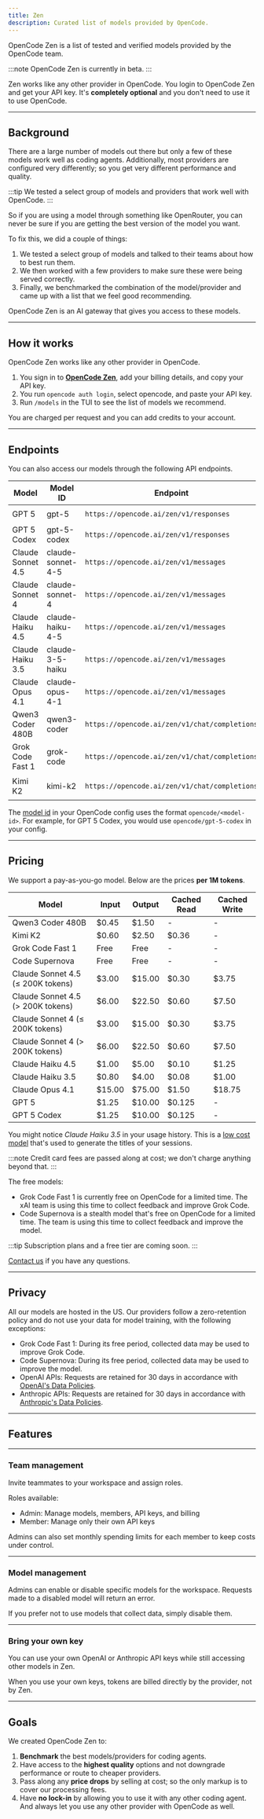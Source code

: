 ```yaml
---
title: Zen
description: Curated list of models provided by OpenCode.
---
```



OpenCode Zen is a list of tested and verified models provided by the OpenCode team.

:::note
OpenCode Zen is currently in beta.
:::

Zen works like any other provider in OpenCode. You login to OpenCode Zen and get
your API key. It's **completely optional** and you don't need to use it to use
OpenCode.

---

## Background

There are a large number of models out there but only a few of
these models work well as coding agents. Additionally, most providers are
configured very differently; so you get very different performance and quality.

:::tip
We tested a select group of models and providers that work well with OpenCode.
:::

So if you are using a model through something like OpenRouter, you can never be
sure if you are getting the best version of the model you want.

To fix this, we did a couple of things:

1. We tested a select group of models and talked to their teams about how to
   best run them.
2. We then worked with a few providers to make sure these were being served
   correctly.
3. Finally, we benchmarked the combination of the model/provider and came up
   with a list that we feel good recommending.

OpenCode Zen is an AI gateway that gives you access to these models.

---

## How it works

OpenCode Zen works like any other provider in OpenCode.

1. You sign in to **<a href={console}>OpenCode Zen</a>**, add your billing
   details, and copy your API key.
2. You run `opencode auth login`, select opencode, and paste your API key.
3. Run `/models` in the TUI to see the list of models we recommend.

You are charged per request and you can add credits to your account.

---

## Endpoints

You can also access our models through the following API endpoints.

| Model             | Model ID          | Endpoint                                      | AI SDK Package              |
| ----------------- | ----------------- | --------------------------------------------- | --------------------------- |
| GPT 5             | gpt-5             | `https://opencode.ai/zen/v1/responses`        | `@ai-sdk/openai`            |
| GPT 5 Codex       | gpt-5-codex       | `https://opencode.ai/zen/v1/responses`        | `@ai-sdk/openai`            |
| Claude Sonnet 4.5 | claude-sonnet-4-5 | `https://opencode.ai/zen/v1/messages`         | `@ai-sdk/anthropic`         |
| Claude Sonnet 4   | claude-sonnet-4   | `https://opencode.ai/zen/v1/messages`         | `@ai-sdk/anthropic`         |
| Claude Haiku 4.5  | claude-haiku-4-5  | `https://opencode.ai/zen/v1/messages`         | `@ai-sdk/anthropic`         |
| Claude Haiku 3.5  | claude-3-5-haiku  | `https://opencode.ai/zen/v1/messages`         | `@ai-sdk/anthropic`         |
| Claude Opus 4.1   | claude-opus-4-1   | `https://opencode.ai/zen/v1/messages`         | `@ai-sdk/anthropic`         |
| Qwen3 Coder 480B  | qwen3-coder       | `https://opencode.ai/zen/v1/chat/completions` | `@ai-sdk/openai-compatible` |
| Grok Code Fast 1  | grok-code         | `https://opencode.ai/zen/v1/chat/completions` | `@ai-sdk/openai-compatible` |
| Kimi K2           | kimi-k2           | `https://opencode.ai/zen/v1/chat/completions` | `@ai-sdk/openai-compatible` |

The [model id](/docs/config/#models) in your OpenCode config
uses the format `opencode/<model-id>`. For example, for GPT 5 Codex, you would
use `opencode/gpt-5-codex` in your config.

---

## Pricing

We support a pay-as-you-go model. Below are the prices **per 1M tokens**.

| Model                             | Input  | Output | Cached Read | Cached Write |
| --------------------------------- | ------ | ------ | ----------- | ------------ |
| Qwen3 Coder 480B                  | $0.45  | $1.50  | -           | -            |
| Kimi K2                           | $0.60  | $2.50  | $0.36       | -            |
| Grok Code Fast 1                  | Free   | Free   | -           | -            |
| Code Supernova                    | Free   | Free   | -           | -            |
| Claude Sonnet 4.5 (≤ 200K tokens) | $3.00  | $15.00 | $0.30       | $3.75        |
| Claude Sonnet 4.5 (> 200K tokens) | $6.00  | $22.50 | $0.60       | $7.50        |
| Claude Sonnet 4 (≤ 200K tokens)   | $3.00  | $15.00 | $0.30       | $3.75        |
| Claude Sonnet 4 (> 200K tokens)   | $6.00  | $22.50 | $0.60       | $7.50        |
| Claude Haiku 4.5                  | $1.00  | $5.00  | $0.10       | $1.25        |
| Claude Haiku 3.5                  | $0.80  | $4.00  | $0.08       | $1.00        |
| Claude Opus 4.1                   | $15.00 | $75.00 | $1.50       | $18.75       |
| GPT 5                             | $1.25  | $10.00 | $0.125      | -            |
| GPT 5 Codex                       | $1.25  | $10.00 | $0.125      | -            |

You might notice _Claude Haiku 3.5_ in your usage history. This is a [low cost model](/docs/config/#models) that's used to generate the titles of your sessions.

:::note
Credit card fees are passed along at cost; we don't charge anything beyond that.
:::

The free models:

- Grok Code Fast 1 is currently free on OpenCode for a limited time. The xAI team is using this time to collect feedback and improve Grok Code.
- Code Supernova is a stealth model that's free on OpenCode for a limited time. The team is using this time to collect feedback and improve the model.

:::tip
Subscription plans and a free tier are coming soon.
:::

<a href={email}>Contact us</a> if you have any questions.

---

## Privacy

All our models are hosted in the US. Our providers follow a zero-retention policy and do not use your data for model training, with the following exceptions:

- Grok Code Fast 1: During its free period, collected data may be used to improve Grok Code.
- Code Supernova: During its free period, collected data may be used to improve
  the model.
- OpenAI APIs: Requests are retained for 30 days in accordance with [OpenAI's Data Policies](https://platform.openai.com/docs/guides/your-data).
- Anthropic APIs: Requests are retained for 30 days in accordance with [Anthropic's Data Policies](https://docs.anthropic.com/en/docs/claude-code/data-usage).

---

## Features

---

### Team management

Invite teammates to your workspace and assign roles.

Roles available:

- Admin: Manage models, members, API keys, and billing
- Member: Manage only their own API keys

Admins can also set monthly spending limits for each member to keep costs under control.

---

### Model management

Admins can enable or disable specific models for the workspace. Requests made to a disabled model will return an error.

If you prefer not to use models that collect data, simply disable them.

---

### Bring your own key

You can use your own OpenAI or Anthropic API keys while still accessing other models in Zen.

When you use your own keys, tokens are billed directly by the provider, not by Zen.

---

## Goals

We created OpenCode Zen to:

1. **Benchmark** the best models/providers for coding agents.
2. Have access to the **highest quality** options and not downgrade performance or route to cheaper providers.
3. Pass along any **price drops** by selling at cost; so the only markup is to cover our processing fees.
4. Have **no lock-in** by allowing you to use it with any other coding agent. And always let you use any other provider with OpenCode as well.
